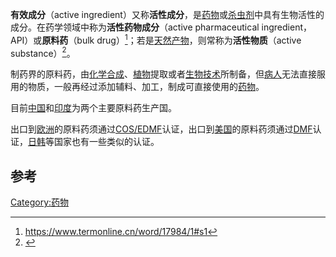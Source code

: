 {{medical}}

'''有效成分'''（active ingredient）又称'''活性成分'''，是[[药物|药物]]或[[杀虫剂|杀虫剂]]中具有生物活性的成分。在药学领域中称为'''活性药物成分'''（active pharmaceutical ingredient，API）或'''原料药'''（bulk drug）<ref>https://www.termonline.cn/word/17984/1#s1</ref>；若是[[天然产物|天然产物]]，则常称为'''活性物质'''（active substance）<ref>{{Cite web |url=https://www.termonline.cn/word/69197/1#s1 |title=存档副本 |access-date=2022-05-25 |archive-date=2022-05-25 |archive-url=https://web.archive.org/web/20220525065033/https://www.termonline.cn/word/69197/1#s1 }}</ref>。

制药界的原料药，由[[化学合成|化学合成]]、[[植物|植物]]提取或者[[生物技术|生物技术]]所制备，但[[病人|病人]]无法直接服用的物质，一般再经过添加辅料、加工，制成可直接使用的[[药物|药物]]。

目前[[中国|中国]]和[[印度|印度]]为两个主要原料药生产国。

出口到[[欧洲|欧洲]]的原料药须通过[[COS/EDMF|COS/EDMF]]认证，出口到[[美国|美国]]的原料药须通过[[DMF|DMF]]认证，[[日本|日]][[韓國|韩]]等国家也有一些类似的认证。

==参考==
<references/>

{{biochem-stub}}
{{藥學小作品}}

[[Category:药物|Category:药物]]